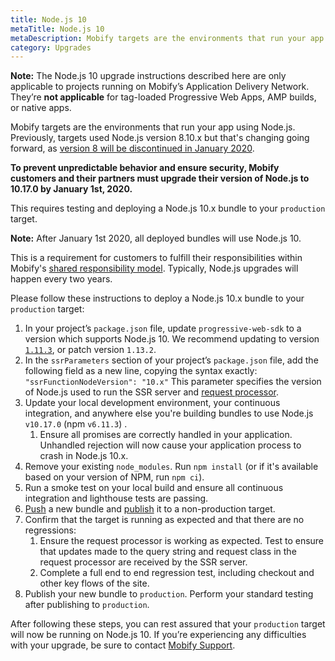 ```yaml
---
title: Node.js 10
metaTitle: Node.js 10
metaDescription: Mobify targets are the environments that run your app using Node.js. Previously, targets used Node.js version 8.10.x but that's changing going forward, as version 8 will be discontinued in January 2020.
category: Upgrades
---
```

<Callout type="info">
    <strong>Note:</strong> The Node.js 10 upgrade instructions described here are only applicable to projects running on Mobify’s Application Delivery Network. They’re <strong>not applicable</strong> for tag-loaded Progressive Web Apps, AMP builds, or native apps.
</Callout>

Mobify targets are the environments that run your app using Node.js. Previously, targets used Node.js version 8.10.x but that's changing going forward, as [version 8 will be discontinued in January 2020](https://github.com/nodejs/Release/blob/master/README.md#release-schedule).

**To prevent unpredictable behavior and ensure security, Mobify customers and their partners must upgrade their version of Node.js to 10.17.0 by January 1st, 2020.**

This requires testing and deploying a Node.js 10.x bundle to your `production` target.

<Callout type="info">
    <strong>Note:</strong> After January 1st 2020, all deployed bundles will use Node.js 10.
</Callout>

This is a requirement for customers to fulfill their responsibilities within Mobify's [shared responsibility model](../../../../get-started/support/support-policy#shared-responsibility-model). Typically, Node.js upgrades will happen every two years.

Please follow these instructions to deploy a Node.js 10.x bundle to your `production` target:

1. In your project’s `package.json` file, update `progressive-web-sdk` to a version which supports Node.js 10. We recommend updating to version [`1.11.3`](../../../release-notes/archive/2019-09), or patch version `1.13.2`.
2. In the `ssrParameters` section of your project’s `package.json` file, add the following field as a new line, copying the syntax exactly:
`"ssrFunctionNodeVersion": "10.x"`
This parameter specifies the version of Node.js used to run the SSR server and [request processor](../../../how-to-guides/categories/performance/request-processor).
3. Update your local development environment, your continuous integration, and anywhere else you're building bundles to use Node.js `v10.17.0` (npm `v6.11.3`) .
    1. Ensure all promises are correctly handled in your application. Unhandled rejection will now cause your application process to crash in Node.js 10.x.
4. Remove your existing `node_modules`. Run `npm install` (or if it's available based on your version of NPM, run `npm ci`).
5. Run a smoke test on your local build and ensure all continuous integration and lighthouse tests are passing.
6. [Push](../../../apis-and-sdks/mobify-cloud/overview#pushing-the-bundle) a new bundle and [publish](../../../apis-and-sdks/mobify-cloud/overview#publishing-a-bundle) it to a non-production target.
7. Confirm that the target is running as expected and that there are no regressions:
    1. Ensure the request processor is working as expected. Test to ensure that updates made to the query string and request class in the request processor are received by the SSR server.
    2. Complete a full end to end regression test, including checkout and other key flows of the site.
8. Publish your new bundle to `production`. Perform your standard testing after publishing to `production`.

After following these steps, you can rest assured that your `production` target will now be running on Node.js 10. If you’re experiencing any difficulties with your upgrade, be sure to contact [Mobify Support](https://support.mobify.com/support/home).
